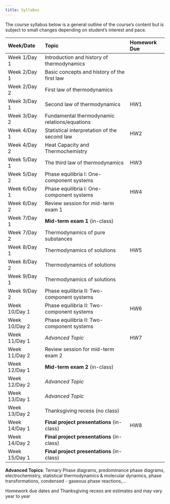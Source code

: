 ```yaml
---
title: Syllabus
---
```


The course syllabus below is a general outline of the course's content but is subject to small changes
depending on student's interest and pace.

| Week/Date | Topic | Homework Due |
| :--- | :--- | :--- |
| Week 1/Day 1  | Introduction and history of thermodynamics |  |
| Week 2/Day 1  | Basic concepts and history of the first law |  |
| Week 2/Day 2  | First law of thermodynamics |  |
| Week 3/Day 1  | Second law of thermodynamics | HW1 |
| Week 3/Day 2  | Fundamental thermodynamic relations/equations |  |
| Week 4/Day 1  | Statistical interpretation of the second law | HW2 |
| Week 4/Day 2  | Heat Capacity and Thermochemistry |  |
| Week 5/Day 1  | The third law of thermodynamics | HW3 |
| Week 5/Day 2  | Phase equilibria I: One-component systems |  |
| Week 6/Day 1  | Phase equilibria I: One-component systems | HW4 |
| Week 6/Day 2  | Review session for mid-term exam 1 |  |
| Week 7/Day 1  | **Mid-term exam 1** (in-class)  |  |
| Week 7/Day 2  | Thermodynamics of pure substances |  |
| Week 8/Day 1  | Thermodynamics of solutions | HW5 |
| Week 8/Day 2  | Thermodynamics of solutions |  |
| Week 9/Day 1  | Thermodynamics of solutions |  |
| Week 9/Day 2  | Phase equilibria II: Two-component systems |  |
| Week 10/Day 1 | Phase equilibria II: Two-component systems | HW6 |
| Week 10/Day 2 | Phase equilibria II: Two-component systems |  |
| Week 11/Day 1 | *Advanced Topic* | HW7 |
| Week 11/Day 2 | Review session for mid-term exam 2 |  |
| Week 12/Day 1 | **Mid-term exam 2** (in-class) |  |
| Week 12/Day 2 | *Advanced Topic* |  |
| Week 13/Day 1 | *Advanced Topic* |  |
| Week 13/Day 2 | Thanksgiving recess (no class) |  |
| Week 14/Day 1 | **Final project presentations** (in-class) | HW8 |
| Week 14/Day 2 | **Final project presentations** (in-class) |  |
| Week 15/Day 1 | **Final project presentations** (in-class) |  |

**Advanced Topics**: Ternary Phase diagrams, predominance phase diagrams, electrochemistry,
statistical thermodynamics & molecular dynamics, phase transformations, condensed - gaseous phase reactions,...

::: {.callout-note}
Homework due dates and Thanksgiving recess are estimates and may vary year to year
:::
